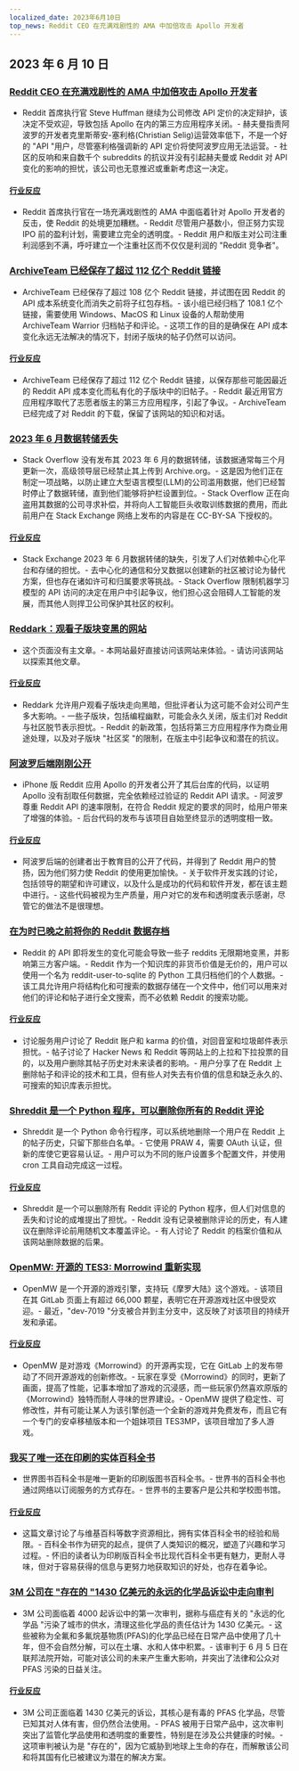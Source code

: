 ```yaml
---
localized_date: 2023年6月10日
top_news: Reddit CEO 在充满戏剧性的 AMA 中加倍攻击 Apollo 开发者
---
```


## 2023 年 6 月 10 日

### [Reddit CEO 在充满戏剧性的 AMA 中加倍攻击 Apollo 开发者](https://techcrunch.com/2023/06/09/reddit-ceo-doubles-down-on-attack-on-apollo-developer-in-drama-filled-ama/)

- Reddit 首席执行官 Steve Huffman 继续为公司修改 API 定价的决定辩护，该决定不受欢迎，导致包括 Apollo 在内的第三方应用程序关闭。- 赫夫曼指责阿波罗的开发者克里斯蒂安-塞利格(Christian Selig)运营效率低下，不是一个好的 "API "用户，尽管塞利格强调新的 API 定价将使阿波罗应用无法运营。- 社区的反响和来自数千个 subreddits 的抗议并没有引起赫夫曼或 Reddit 对 API 变化的影响的担忧，该公司也无意推迟或重新考虑这一决定。

#### [行业反应](http://news.ycombinator.com/item?id=36264232)

- Reddit 首席执行官在一场充满戏剧性的 AMA 中面临着针对 Apollo 开发者的反击，使 Reddit 的处境更加糟糕。- Reddit 尽管用户基数小，但正努力实现 IPO 前的盈利计划，需要建立完全的透明度。- Reddit 用户和版主对公司注重利润感到不满，呼吁建立一个注重社区而不仅仅是利润的 "Reddit 竞争者"。

### [ArchiveTeam 已经保存了超过 112 亿个 Reddit 链接](https://old.reddit.com/r/DataHoarder/comments/142l1i0/archiveteam_has_saved_over_108_billion_reddit/)

- ArchiveTeam 已经保存了超过 108 亿个 Reddit 链接，并试图在因 Reddit 的 API 成本系统变化而消失之前将子红包存档。- 该小组已经归档了 108.1 亿个链接，需要使用 Windows、MacOS 和 Linux 设备的人帮助使用 ArchiveTeam Warrior 归档帖子和评论。- 这项工作的目的是确保在 API 成本变化永远无法解决的情况下，封闭子版块的帖子仍然可以访问。

#### [行业反应](http://news.ycombinator.com/item?id=36254172)

- ArchiveTeam 已经保存了超过 112 亿个 Reddit 链接，以保存那些可能因最近的 Reddit API 成本变化而私有化的子版块中的旧帖子。- Reddit 最近用官方应用程序取代了志愿者版主的第三方应用程序，引起了争议。- ArchiveTeam 已经完成了对 Reddit 的下载，保留了该网站的知识和对话。

### [2023 年 6 月数据转储丢失](https://meta.stackexchange.com/a/390023/6212)

- Stack Overflow 没有发布其 2023 年 6 月的数据转储，该数据通常每三个月更新一次，高级领导层已经禁止其上传到 Archive.org。- 这是因为他们正在制定一项战略，以防止建立大型语言模型(LLM)的公司滥用数据，他们已经暂时停止了数据转储，直到他们能够将护栏设置到位。- Stack Overflow 正在向盗用其数据的公司寻求补偿，并将向人工智能巨头收取训练数据的费用，而此前用户在 Stack Exchange 网络上发布的内容是在 CC-BY-SA 下授权的。

#### [行业反应](http://news.ycombinator.com/item?id=36257523)

- Stack Exchange 2023 年 6 月数据转储的缺失，引发了人们对依赖中心化平台和存储的担忧。- 去中心化的通信和分叉数据以创建新的社区被讨论为替代方案，但也存在诸如许可和归属要求等挑战。- Stack Overflow 限制机器学习模型的 API 访问的决定在用户中引起争议，他们担心这会阻碍人工智能的发展，而其他人则捍卫公司保护其社区的权利。

### [Reddark：观看子版块变黑的网站](https://reddark.netlify.app/)

- 这个页面没有主文章。- 本网站最好直接访问该网站来体验。- 请访问该网站以探索其他文章。

#### [行业反应](http://news.ycombinator.com/item?id=36254086)

- Reddark 允许用户观看子版块走向黑暗，但批评者认为这可能不会对公司产生多大影响。- 一些子版块，包括编程幽默，可能会永久关闭，版主们对 Reddit 与社区脱节表示担忧。- Reddit 的新政策，包括将第三方应用程序作为商业用途处理，以及对子版块 "社区奖 "的限制，在版主中引起争议和潜在的抗议。

### [阿波罗后端刚刚公开](https://old.reddit.com/r/apolloapp/comments/144l6se/apollo_backend_just_made_public_the_goal_of/)

- iPhone 版 Reddit 应用 Apollo 的开发者公开了其后台库的代码，以证明 Apollo 没有刮取任何数据，完全依赖经过验证的 Reddit API 请求。- 阿波罗尊重 Reddit API 的速率限制，在符合 Reddit 规定的要求的同时，给用户带来了增强的体验。- 后台代码的发布与该项目自始至终显示的透明度相一致。

#### [行业反应](http://news.ycombinator.com/item?id=36256167)

- 阿波罗后端的创建者出于教育目的公开了代码，并得到了 Reddit 用户的赞扬，因为他们努力使 Reddit 的使用更加愉快。- 关于软件开发实践的讨论，包括领导的期望和许可建议，以及什么是成功的代码和软件开发，都在该主题中进行。- 这些代码被视为生产质量，用户对它的发布和透明度表示感谢，尽管它的做法不是很理想。

### [在为时已晚之前将你的 Reddit 数据存档](https://xavd.id/blog/post/archive-your-reddit-data/)

- Reddit 的 API 即将发生的变化可能会导致一些子 reddits 无限期地变黑，并影响第三方客户端。- Reddit 作为一个知识库的非货币价值是无价的，用户可以使用一个名为 reddit-user-to-sqlite 的 Python 工具归档他们的个人数据。- 该工具允许用户将结构化和可搜索的数据存储在一个文件中，他们可以用来对他们的评论和帖子进行全文搜索，而不必依赖 Reddit 的搜索功能。

#### [行业反应](http://news.ycombinator.com/item?id=36259930)

- 讨论服务用户讨论了 Reddit 账户和 karma 的价值，对回音室和垃圾邮件表示担忧。- 帖子讨论了 Hacker News 和 Reddit 等网站上的上拉和下拉投票的目的，以及用户删除其帖子历史对未来读者的影响。- 用户分享了在 Reddit 上删除帖子和评论的技术和工具，但有些人对失去有价值的信息和缺乏永久的、可搜索的知识库表示担忧。

### [Shreddit 是一个 Python 程序，可以删除你所有的 Reddit 评论](https://github.com/x89/Shreddit)

- Shreddit 是一个 Python 命令行程序，可以系统地删除一个用户在 Reddit 上的帖子历史，只留下那些白名单。- 它使用 PRAW 4，需要 OAuth 认证，但新的库使它更容易认证。- 用户可以为不同的账户设置多个配置文件，并使用 cron 工具自动完成这一过程。

#### [行业反应](http://news.ycombinator.com/item?id=36257981)

- Shreddit 是一个可以删除所有 Reddit 评论的 Python 程序，但人们对信息的丢失和讨论的成堆提出了担忧。- Reddit 没有记录被删除评论的历史，有人建议在删除评论前用随机文本覆盖评论。- 有人讨论了 Reddit 的档案价值和从该网站删除数据的后果。

### [OpenMW: 开源的 TES3: Morrowind 重新实现](https://gitlab.com/OpenMW/openmw)

- OpenMW 是一个开源的游戏引擎，支持玩《摩罗大陆》这个游戏。- 该项目在其 GitLab 页面上有超过 66,000 颗星，表明它在开源游戏社区中很受欢迎。- 最近，"dev-7019 "分支被合并到主分支中，这反映了对该项目的持续开发和承诺。

#### [行业反应](http://news.ycombinator.com/item?id=36257963)

- OpenMW 是对游戏《Morrowind》的开源再实现，它在 GitLab 上的发布带动了不同开源游戏的创新修改。- 玩家在享受《Morrowind》的同时，更新了画面，提高了性能，记事本增加了游戏的沉浸感，而一些玩家仍然喜欢原版的《Morrowind》独特而耐人寻味的世界建设。- OpenMW 提供了稳定性、可修改性，并有可能让某人为该引擎创造一个全新的游戏并免费发布，而且它有一个专门的安卓移植版本和一个姐妹项目 TES3MP，该项目增加了多人游戏。

### [我买了唯一还在印刷的实体百科全书](https://arstechnica.com/culture/2023/06/rejoice-its-2023-and-you-can-still-buy-a-22-volume-paper-encyclopedia/)

- 世界图书百科全书是唯一更新的印刷版图书百科全书。- 世界书的百科全书也通过网络以订阅服务的方式存在。- 世界书的主要客户是公共和学校图书馆。

#### [行业反应](http://news.ycombinator.com/item?id=36256985)

- 这篇文章讨论了与维基百科等数字资源相比，拥有实体百科全书的经验和局限。- 百科全书作为研究的起点，提供了人类知识的概况，塑造了兴趣和学习过程。- 怀旧的读者认为印刷版百科全书比现代百科全书更有魅力，更耐人寻味，但对于容易获得的信息与更努力地获取知识的好处，也存在着争论。

### [3M 公司在 "存在的 "1430 亿美元的永远的化学品诉讼中走向审判](https://www.bloomberg.com/news/articles/2023-06-02/3m-heads-to-trial-in-existential-143-billion-pfas-litigation)

- 3M 公司面临着 4000 起诉讼中的第一次审判，据称与癌症有关的 "永远的化学品 "污染了城市的供水，清理这些化学品的责任估计为 1430 亿美元。- 这些被称为全氟和多氟烷基物质(PFAS)的化学品已经在日常产品中使用了几十年，但不会自然分解，可以在土壤、水和人体中积累。- 该审判于 6 月 5 日在联邦法院开始，可能对该公司的未来产生重大影响，并突出了法律和公众对 PFAS 污染的日益关注。

#### [行业反应](http://news.ycombinator.com/item?id=36259163)

- 3M 公司正面临着 1430 亿美元的诉讼，其核心是有毒的 PFAS 化学品，尽管已知其对人体有害，但仍然合法使用。- PFAS 被用于日常产品中，这次审判突出了监管化学品使用和透明度的重要性，特别是在涉及公共健康的时候。- 这项审判被认为是 "存在的"，因为它威胁到地球上生命的存在，而解散该公司和将其国有化已被建议为潜在的解决方案。
